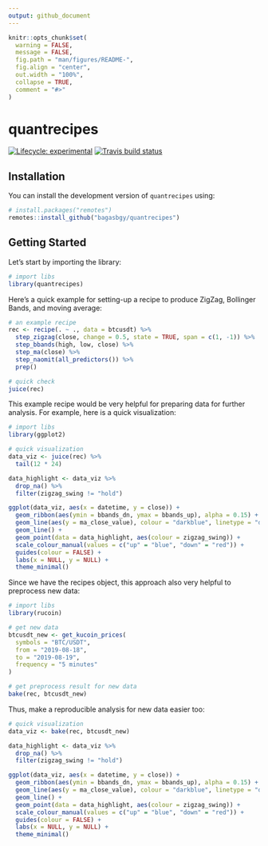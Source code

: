 ```yaml
---
output: github_document
---
```


```r
knitr::opts_chunk$set(
  warning = FALSE,
  message = FALSE,
  fig.path = "man/figures/README-",
  fig.align = "center",
  out.width = "100%",
  collapse = TRUE,
  comment = "#>"
)
```

# quantrecipes

<!-- badges: start -->
[![Lifecycle: experimental](https://img.shields.io/badge/lifecycle-experimental-orange.svg)](https://www.tidyverse.org/lifecycle/#experimental)
[![Travis build status](https://travis-ci.org/bagasbgy/quantrecipes.svg?branch=master)](https://travis-ci.org/bagasbgy/quantrecipes)
<!-- badges: end -->

## Installation

You can install the development version of `quantrecipes` using:

```r
# install.packages("remotes")
remotes::install_github("bagasbgy/quantrecipes")
```

## Getting Started

Let's start by importing the library:

```r
# import libs
library(quantrecipes)
```

Here's a quick example for setting-up a recipe to produce ZigZag, Bollinger Bands, and moving average:

```r
# an example recipe
rec <- recipe(. ~ ., data = btcusdt) %>% 
  step_zigzag(close, change = 0.5, state = TRUE, span = c(1, -1)) %>% 
  step_bbands(high, low, close) %>% 
  step_ma(close) %>% 
  step_naomit(all_predictors()) %>% 
  prep()

# quick check
juice(rec)
```

This example recipe would be very helpful for preparing data for further analysis. For example, here is a quick visualization:

```r
# import libs
library(ggplot2)

# quick visualization
data_viz <- juice(rec) %>% 
  tail(12 * 24)

data_highlight <- data_viz %>% 
  drop_na() %>% 
  filter(zigzag_swing != "hold")

ggplot(data_viz, aes(x = datetime, y = close)) +
  geom_ribbon(aes(ymin = bbands_dn, ymax = bbands_up), alpha = 0.15) +
  geom_line(aes(y = ma_close_value), colour = "darkblue", linetype = "dashed", alpha = 0.5) +
  geom_line() +
  geom_point(data = data_highlight, aes(colour = zigzag_swing)) +
  scale_colour_manual(values = c("up" = "blue", "down" = "red")) +
  guides(colour = FALSE) +
  labs(x = NULL, y = NULL) +
  theme_minimal()
```

Since we have the recipes object, this approach also very helpful to preprocess new data:

```r
# import libs
library(rucoin)

# get new data
btcusdt_new <- get_kucoin_prices(
  symbols = "BTC/USDT",
  from = "2019-08-18",
  to = "2019-08-19",
  frequency = "5 minutes"
)

# get preprocess result for new data
bake(rec, btcusdt_new)
```

Thus, make a reproducible analysis for new data easier too:

```r
# quick visualization
data_viz <- bake(rec, btcusdt_new)

data_highlight <- data_viz %>% 
  drop_na() %>% 
  filter(zigzag_swing != "hold")

ggplot(data_viz, aes(x = datetime, y = close)) +
  geom_ribbon(aes(ymin = bbands_dn, ymax = bbands_up), alpha = 0.15) +
  geom_line(aes(y = ma_close_value), colour = "darkblue", linetype = "dashed", alpha = 0.5) +
  geom_line() +
  geom_point(data = data_highlight, aes(colour = zigzag_swing)) +
  scale_colour_manual(values = c("up" = "blue", "down" = "red")) +
  guides(colour = FALSE) +
  labs(x = NULL, y = NULL) +
  theme_minimal()
```
